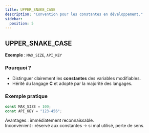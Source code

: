 ```yaml
---
title: UPPER_SNAKE_CASE
description: "Convention pour les constantes en développement."
sidebar:
  position: 5
---
```


## UPPER_SNAKE_CASE

**Exemple** : `MAX_SIZE`, `API_KEY`  

### Pourquoi ?  
- Distinguer clairement les **constantes** des variables modifiables.  
- Hérité du langage **C** et adopté par la majorité des langages.  

### Exemple pratique

```js
const MAX_SIZE = 100;
const API_KEY = "123-456";
```

Avantages : immédiatement reconnaissable.  
Inconvénient : réservé aux constantes → si mal utilisé, perte de sens.  

